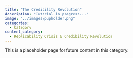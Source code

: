 ```yaml
---
title: "The Credibility Revolution"
description: "Tutorial in progress..."
image: "../images/pupholder.png"
categories:
  - Category
content_category:
  - Replicability Crisis & Credibility Revolution
---
```


This is a placeholder page for future content in this category.